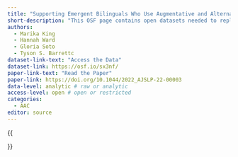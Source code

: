 ```yaml
---
title: "Supporting Emergent Bilinguals Who Use Augmentative and Alternative Communication and Their Families: Lessons in Telepractice From the COVID-19 Pandemic"
short-description: "This OSF page contains open datasets needed to replicate the primary outcomes for the study “Supporting Emergent Bilinguals Who Use Augmentative and Alternative Communication and Their Families: Lessons in Telepractice From the COVID-19 Pandemic”."
authors:
  - Marika King
  - Hannah Ward
  - Gloria Soto
  - Tyson S. Barrettc
dataset-link-text: "Access the Data"
dataset-link: https://osf.io/sx3nf/
paper-link-text: "Read the Paper"
paper-link: https://doi.org/10.1044/2022_AJSLP-22-00003
data-level: analytic # raw or analytic
access-level: open # open or restricted
categories:
  - AAC
editor: source
---
```


{{<meta short-description>}}
